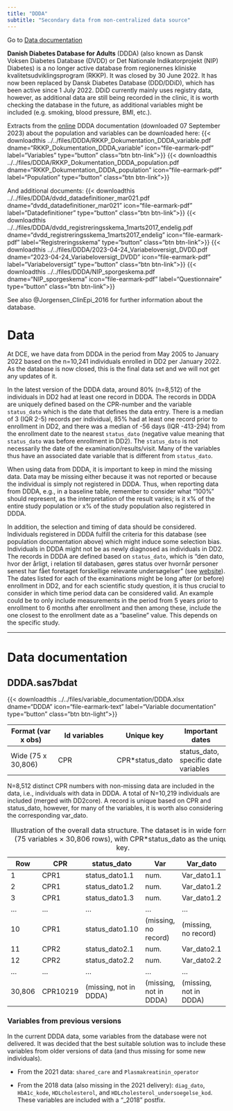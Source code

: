```yaml
---
title: "DDDA"
subtitle: "Secondary data from non-centralized data source"
---
```


Go to [Data documentation](ddda.qmd#data-documentation)

**Danish Diabetes Database for Adults** (DDDA) (also known as Dansk Voksen Diabetes Database (DVDD) or Det Nationale Indikatorprojekt (NIP) Diabetes) is a no longer active database from regionernes kliniske kvalitetsudviklingsprogram (RKKP). It was closed by 30 June 2022. It has now been replaced by Dansk Diabetes Database (DDD/DDiD), which has been active since 1 July 2022. DDiD currently mainly uses registry data, however, as additional data are still being recorded in the clinic, it is worth checking the database in the future, as additional variables might be included (e.g. smoking, blood pressure, BMI, etc.).

Extracts from the [online](https://www.rkkp-dokumentation.dk/Public/Databases.aspx?db=43&db2=1000000549){target="_blank"} DDDA documentation (downloaded 07 September 2023) about the population and variables can be downloaded here: {{< downloadthis ../../files/DDDA/RKKP_Dokumentation_DDDA_variable.pdf dname="RKKP_Dokumentation_DDDA_variable" icon="file-earmark-pdf" label="Variables" type="button" class="btn btn-link">}} {{< downloadthis ../../files/DDDA/RKKP_Dokumentation_DDDA_population.pdf dname="RKKP_Dokumentation_DDDA_population" icon="file-earmark-pdf" label="Population" type="button" class="btn btn-link">}}

And additional documents: {{< downloadthis ../../files/DDDA/dvdd_datadefinitioner_mar021.pdf dname="dvdd_datadefinitioner_mar021" icon="file-earmark-pdf" label="Datadefinitioner" type="button" class="btn btn-link">}} {{< downloadthis ../../files/DDDA/dvdd_registreringsskema_1marts2017_endelig.pdf dname="dvdd_registreringsskema_1marts2017_endelig" icon="file-earmark-pdf" label="Registreringsskema" type="button" class="btn btn-link">}} {{< downloadthis ../../files/DDDA/2023-04-24_Variabeloversigt_DVDD.pdf dname="2023-04-24_Variabeloversigt_DVDD" icon="file-earmark-pdf" label="Variabeloversigt" type="button" class="btn btn-link">}} {{< downloadthis ../../files/DDDA/NIP_sporgeskema.pdf dname="NIP_sporgeskema" icon="file-earmark-pdf" label="Questionnaire" type="button" class="btn btn-link">}}

See also @Jorgensen_ClinEpi_2016 for further information about the database.

# Data

At DCE, we have data from DDDA in the period from May 2005 to January 2022 based on the n=10,241 individuals enrolled in DD2 per January 2022. As the database is now closed, this is the final data set and we will not get any updates of it.

In the latest version of the DDDA data, around 80% (n=8,512) of the individuals in DD2 had at least one record in DDDA. The records in DDDA are uniquely defined based on the CPR-number and the variable `status_dato` which is the date that defines the data entry. There is a median of 3 (IQR 2-5) records per individual, 85% had at least one record prior to enrollment in DD2, and there was a median of -56 days (IQR -413-294) from the enrollment date to the nearest `status_dato` (negative value meaning that `status_dato` was before enrollment in DD2). The `status_dato` is not necessarily the date of the examination/results/visit. Many of the variables thus have an associated date variable that is different from `status_dato`.

When using data from DDDA, it is important to keep in mind the missing data. Data may be missing either because it was not reported or because the individual is simply not registered in DDDA. Thus, when reporting data from DDDA, e.g., in a baseline table, remember to consider what "100%" should represent, as the interpretation of the result varies; is it x% of the entire study population or x% of the study population also registered in DDDA.

In addition, the selection and timing of data should be considered. Individuals registered in DDDA fulfill the criteria for this database (see population documentation above) which might induce some selection bias. Individuals in DDDA might not be as newly diagnosed as individuals in DD2. The records in DDDA are defined based on `status_dato`, which is "den dato, hvor der årligt, i relation til databasen, gøres status over hvornår personer senest har fået foretaget forskellige relevante undersøgelser" (see [website](https://www.db-dokumentation-sundk.dk/Public/PopulationsSpecifikation21.aspx?db2=1000000549){target="_blank"}). The dates listed for each of the examinations might be long after (or before) enrollment in DD2, and for each scientific study question, it is thus crucial to consider in which time period data can be considered valid. An example could be to only include measurements in the period from 5 years prior to enrollment to 6 months after enrollment and then among these, include the one closest to the enrollment date as a "baseline" value. This depends on the specific study.

------------------------------------------------------------------------

# Data documentation

## DDDA.sas7bdat

{{< downloadthis ../../files/variable_documentation/DDDA.xlsx dname="DDDA" icon="file-earmark-text" label="Variable documentation" type="button" class="btn btn-light">}}

| Format (var x obs) | Id variables | Unique key | Important dates |
|-----------------|---------------------|-----------------|-----------------|
| Wide (75 x 30,806) | CPR | CPR\*status_dato | status_dato, specific date variables |

N=8,512 distinct CPR numbers with non-missing data are included in the data, i.e., individuals with data in DDDA. A total of N=10,219 individuals are included (merged with DD2core). A record is unique based on CPR and status_dato, however, for many of the variables, it is worth also considering the corresponding var_dato.

| Row | CPR | status_dato | Var | Var_dato | ... |
|----|----|----|----|----|----|
| 1 | CPR1 | status_dato1.1 | num. | Var_dato1.1 | ... |
| 2 | CPR1 | status_dato1.2 | num. | Var_dato1.2 | ... |
| 3 | CPR1 | status_dato1.3 | num. | Var_dato1.2 | ... |
| ... | ... | ... | ... | ... | ... |
| 10 | CPR1 | status_dato1.10 | (missing, no record) | (missing, no record) | ... |
| 11 | CPR2 | status_dato2.1 | num. | Var_dato2.1 | ... |
| 12 | CPR2 | status_dato2.2 | num. | Var_dato2.2 | ... |
| ... | ... | ... | ... | ... | ... |
| 30,806 | CPR10219 | (missing, not in DDDA) | (missing, not in DDDA) | (missing, not in DDDA) | ... |

: Illustration of the overall data structure. The dataset is in wide format (75 variables × 30,806 rows), with CPR\*status_dato as the unique key.

### Variables from previous versions

In the current DDDA data, some variables from the database were not delivered. It was decided that the best suitable solution was to include these variables from older versions of data (and thus missing for some new individuals).

-   From the 2021 data: `shared_care` and `Plasmakreatinin_operator`

-   From the 2018 data (also missing in the 2021 delivery): `diag_dato`, `HbA1c_kode`, `HDLcholesterol`, and `HDLcholesterol_undersoegelse_kod`. These variables are included with a "\_2018" postfix.
